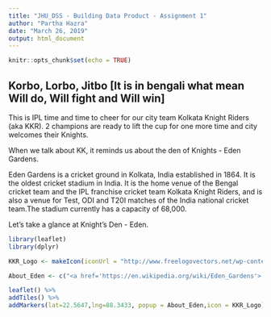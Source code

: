 ---
title: "JHU_DSS - Building Data Product - Assignment 1"
author: "Partha Hazra"
date: "March 26, 2019"
output: html_document
---

```{r setup, include=FALSE}
knitr::opts_chunk$set(echo = TRUE)
```

## Korbo, Lorbo, Jitbo [It is in bengali what mean Will do, Will fight and Will win]

This is IPL time and time to cheer for our city team Kolkata Knight Riders (aka KKR). 2 champions are ready to lift the cup for one more time and city welcomes their Knights. 

When we talk about KK, it reminds us about the den of Knights - Eden Gardens. 

Eden Gardens is a cricket ground in Kolkata, India established in 1864. It is the oldest cricket stadium in India. It is the home venue of the Bengal cricket team and the IPL franchise cricket team Kolkata Knight Riders, and is also a venue for Test, ODI and T20I matches of the India national cricket team.The stadium currently has a capacity of 68,000.

Let's take a glance at Knight's Den - Eden.

```{r }
library(leaflet)
library(dplyr)

KKR_Logo <- makeIcon(iconUrl = "http://www.freelogovectors.net/wp-content/uploads/2018/04/Kolkata-Knight-Riders-Logo_freelogovectors.net_.png", iconWidth = 40*215/230,iconHeight = 40,iconAnchorX = 40*215/230,iconAnchorY = 15)

About_Eden <- c("<a href='https://en.wikipedia.org/wiki/Eden_Gardens'> Eden Garden </a>")

leaflet() %>%
addTiles() %>%
addMarkers(lat=22.5647,lng=88.3433, popup = About_Eden,icon = KKR_Logo)

```
